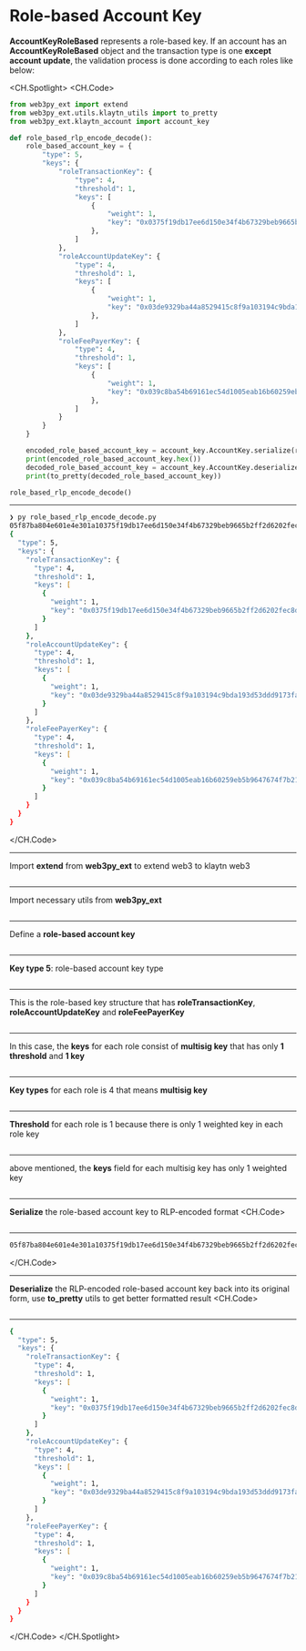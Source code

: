 # Role-based Account Key

**AccountKeyRoleBased** represents a role-based key. If an account has an **AccountKeyRoleBased** object and the transaction type is one **except account update**, the validation process is done according to each roles like below:

<CH.Spotlight>
<CH.Code>

```py role_based_rlp_encode_decode.py
from web3py_ext import extend
from web3py_ext.utils.klaytn_utils import to_pretty
from web3py_ext.klaytn_account import account_key

def role_based_rlp_encode_decode():
    role_based_account_key = {
        "type": 5,
        "keys": {
            "roleTransactionKey": {
                "type": 4,
                "threshold": 1,
                "keys": [
                    {
                        "weight": 1,
                        "key": "0x0375f19db17ee6d150e34f4b67329beb9665b2ff2d6202fec8d3b8f5f08e824429"
                    },
                ]
            },
            "roleAccountUpdateKey": {
                "type": 4,
                "threshold": 1,
                "keys": [
                    {
                        "weight": 1,
                        "key": "0x03de9329ba44a8529415c8f9a103194c9bda193d53ddd9173fa46d320fb226c361"
                    },
                ]
            },
            "roleFeePayerKey": {
                "type": 4,
                "threshold": 1,
                "keys": [
                    {
                        "weight": 1,
                        "key": "0x039c8ba54b69161ec54d1005eab16b60259eb5b9647674f7b215f8f336604e0c3c"
                    },
                ]
            }
        }
    }

    encoded_role_based_account_key = account_key.AccountKey.serialize(role_based_account_key)
    print(encoded_role_based_account_key.hex())
    decoded_role_based_account_key = account_key.AccountKey.deserialize(encoded_role_based_account_key)
    print(to_pretty(decoded_role_based_account_key))

role_based_rlp_encode_decode()
```
---
```zsh output
❯ py role_based_rlp_encode_decode.py
05f87ba804e601e4e301a10375f19db17ee6d150e34f4b67329beb9665b2ff2d6202fec8d3b8f5f08e824429a804e601e4e301a103de9329ba44a8529415c8f9a103194c9bda193d53ddd9173fa46d320fb226c361a804e601e4e301a1039c8ba54b69161ec54d1005eab16b60259eb5b9647674f7b215f8f336604e0c3c
{
  "type": 5,
  "keys": {
    "roleTransactionKey": {
      "type": 4,
      "threshold": 1,
      "keys": [
        {
          "weight": 1,
          "key": "0x0375f19db17ee6d150e34f4b67329beb9665b2ff2d6202fec8d3b8f5f08e824429"
        }
      ]
    },
    "roleAccountUpdateKey": {
      "type": 4,
      "threshold": 1,
      "keys": [
        {
          "weight": 1,
          "key": "0x03de9329ba44a8529415c8f9a103194c9bda193d53ddd9173fa46d320fb226c361"
        }
      ]
    },
    "roleFeePayerKey": {
      "type": 4,
      "threshold": 1,
      "keys": [
        {
          "weight": 1,
          "key": "0x039c8ba54b69161ec54d1005eab16b60259eb5b9647674f7b215f8f336604e0c3c"
        }
      ]
    }
  }
}
```
</CH.Code>


---
Import **extend** from **web3py_ext** to extend web3 to klaytn web3
```py role_based_rlp_encode_decode.py focus=1

```
---
Import necessary utils from **web3py_ext**
```py role_based_rlp_encode_decode.py focus=2:3

```
---
Define a **role-based account key**

```py role_based_rlp_encode_decode.py focus=6:40

```
---
**Key type 5**: role-based account key type
```py role_based_rlp_encode_decode.py focus=7

```
---
This is the role-based key structure that has **roleTransactionKey**, **roleAccountUpdateKey** and **roleFeePayerKey**
```py role_based_rlp_encode_decode.py focus=8:39

```
---
In this case, the **keys** for each role consist of **multisig key** that has only **1 threshold** and **1 key**
```py role_based_rlp_encode_decode.py focus=9:39

```
---
**Key types** for each role is 4 that means **multisig key**
```py role_based_rlp_encode_decode.py focus=10,20,30

```
---
**Threshold** for each role is 1 because there is only 1 weighted key in each role key
```py role_based_rlp_encode_decode.py focus=11,21,31

```
---
above mentioned, the **keys** field for each multisig key has only 1 weighted key
```py role_based_rlp_encode_decode.py focus=12:17,22:27,32:37

```
---
**Serialize** the role-based account key to RLP-encoded format
<CH.Code>
```py role_based_rlp_encode_decode.py focus=3,42:43

```

---

```zsh output
05f87ba804e601e4e301a10375f19db17ee6d150e34f4b67329beb9665b2ff2d6202fec8d3b8f5f08e824429a804e601e4e301a103de9329ba44a8529415c8f9a103194c9bda193d53ddd9173fa46d320fb226c361a804e601e4e301a1039c8ba54b69161ec54d1005eab16b60259eb5b9647674f7b215f8f336604e0c3c
```
</CH.Code>


---
**Deserialize** the RLP-encoded role-based account key back into its original form, use **to_pretty** utils to get better formatted result
<CH.Code>
```py role_based_rlp_encode_decode.py focus=44:45

```

---

```zsh output
{
  "type": 5,
  "keys": {
    "roleTransactionKey": {
      "type": 4,
      "threshold": 1,
      "keys": [
        {
          "weight": 1,
          "key": "0x0375f19db17ee6d150e34f4b67329beb9665b2ff2d6202fec8d3b8f5f08e824429"
        }
      ]
    },
    "roleAccountUpdateKey": {
      "type": 4,
      "threshold": 1,
      "keys": [
        {
          "weight": 1,
          "key": "0x03de9329ba44a8529415c8f9a103194c9bda193d53ddd9173fa46d320fb226c361"
        }
      ]
    },
    "roleFeePayerKey": {
      "type": 4,
      "threshold": 1,
      "keys": [
        {
          "weight": 1,
          "key": "0x039c8ba54b69161ec54d1005eab16b60259eb5b9647674f7b215f8f336604e0c3c"
        }
      ]
    }
  }
}
```
</CH.Code>
</CH.Spotlight>
